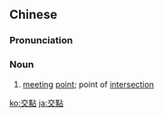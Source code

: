 {{also|交点}}
==Chinese==
{{zh-forms|s=交点}}

===Pronunciation===
{{zh-pron
|m=jiāodiǎn
|c=gaau1 dim2
|cat=n
}}

===Noun===
{{zh-noun}}

# [[meeting]] [[point]]; point of [[intersection]]

[[ko:交點]]
[[ja:交點]]